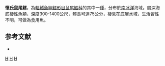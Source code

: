 {{Speciesbox
| genus = Macrourus
| species = whitsoni
| image = Macrourus whitsoni.jpg
| status = NE
| status_system = iucn3.1
| trend = unknow
| authority = {{le|查爾斯·塔特·里根|Charles Tate Regan|Regan}}, 1913
| synonyms = *''Chalinura whitsoni'', Regan, 1913
}}
'''懷氏鼠尾鱈'''，為[[輻鰭魚綱|輻鰭魚綱]][[鱈形目|鱈形目]][[鼠尾鱈科|鼠尾鱈科]]的其中一[[種|種]]，分布於[[南冰洋|南冰洋]]海域，屬深海底棲性魚類，深度300-1400公尺，體長可達75公分，棲息在底層水域，生活習性不明，可做為食用魚。

==参考文献==
*{{FishBase_species|genus=Macrourus|species=whitsoni|year=2015|month=12}}

{{taxonbar}}

[[Category:1913年描述的鱼类|H]]
[[Category:食用魚|H]]
[[Category:鼠尾鱈屬|H]]
